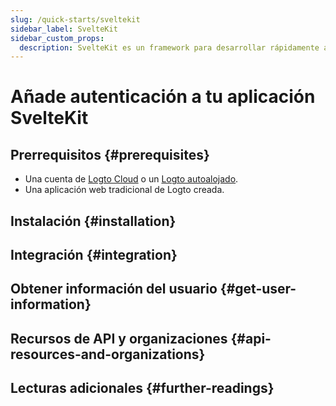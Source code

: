 ```yaml
---
slug: /quick-starts/sveltekit
sidebar_label: SvelteKit
sidebar_custom_props:
  description: SvelteKit es un framework para desarrollar rápidamente aplicaciones web robustas y de alto rendimiento utilizando Svelte.
---
```




# Añade autenticación a tu aplicación SvelteKit

<GuideTip />

## Prerrequisitos \{#prerequisites}

- Una cuenta de [Logto Cloud](https://cloud.logto.io) o un [Logto autoalojado](/introduction/set-up-logto-oss).
- Una aplicación web tradicional de Logto creada.

## Instalación \{#installation}

<Installation />

## Integración \{#integration}

<Integration />

## Obtener información del usuario \{#get-user-information}

<GetUserInformation />

## Recursos de API y organizaciones \{#api-resources-and-organizations}

<ApiResources />

## Lecturas adicionales \{#further-readings}

<FurtherReadings />
